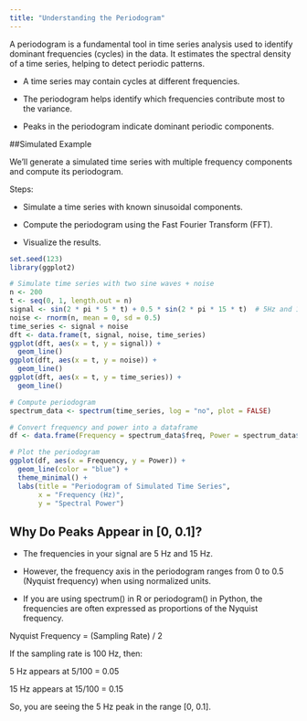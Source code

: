 ```yaml
---
title: "Understanding the Periodogram"
---
```



A periodogram is a fundamental tool in time series analysis used to identify dominant frequencies (cycles) in the data. It estimates the spectral density of a time series, helping to detect periodic patterns.

- A time series may contain cycles at different frequencies.

- The periodogram helps identify which frequencies contribute most to the variance.

- Peaks in the periodogram indicate dominant periodic components.


##Simulated Example

We'll generate a simulated time series with multiple frequency components and compute its periodogram.

Steps:

- Simulate a time series with known sinusoidal components.

- Compute the periodogram using the Fast Fourier Transform (FFT).

- Visualize the results.

```r
set.seed(123)
library(ggplot2)

# Simulate time series with two sine waves + noise
n <- 200
t <- seq(0, 1, length.out = n)
signal <- sin(2 * pi * 5 * t) + 0.5 * sin(2 * pi * 15 * t)  # 5Hz and 15Hz components
noise <- rnorm(n, mean = 0, sd = 0.5)
time_series <- signal + noise
dft <- data.frame(t, signal, noise, time_series)
ggplot(dft, aes(x = t, y = signal)) +
  geom_line() 
ggplot(dft, aes(x = t, y = noise)) +
  geom_line() 
ggplot(dft, aes(x = t, y = time_series)) +
  geom_line() 


```



```r
# Compute periodogram
spectrum_data <- spectrum(time_series, log = "no", plot = FALSE)

# Convert frequency and power into a dataframe
df <- data.frame(Frequency = spectrum_data$freq, Power = spectrum_data$spec)

# Plot the periodogram
ggplot(df, aes(x = Frequency, y = Power)) +
  geom_line(color = "blue") +
  theme_minimal() +
  labs(title = "Periodogram of Simulated Time Series",
       x = "Frequency (Hz)",
       y = "Spectral Power")

```


## Why Do Peaks Appear in [0, 0.1]?

- The frequencies in your signal are 5 Hz and 15 Hz.

- However, the frequency axis in the periodogram ranges from 0 to 0.5 (Nyquist frequency) when using normalized units.

- If you are using spectrum() in R or periodogram() in Python, the frequencies are often expressed as proportions of the Nyquist frequency.

Nyquist Frequency = (Sampling Rate) / 2

If the sampling rate is 100 Hz, then:

5 Hz appears at 5/100 = 0.05

15 Hz appears at 15/100 = 0.15

So, you are seeing the 5 Hz peak in the range [0, 0.1].